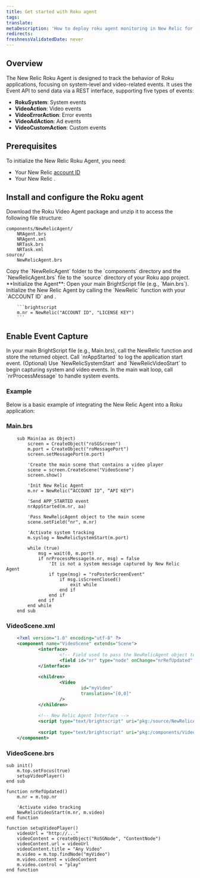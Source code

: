 ```yaml
---
title: Get started with Roku agent
tags:
translate:
metaDescription: 'How to deploy roku agent monitoring in New Relic for your apps, including UI, copy/paste, and API options.'
redirects:
freshnessValidatedDate: never
---
```


## Overview

The New Relic Roku Agent is designed to track the behavior of Roku applications, focusing on system-level and video-related events. It uses the Event API to send data via a REST interface, supporting five types of events:

- **RokuSystem**: System events
- **VideoAction**: Video events
- **VideoErrorAction**: Error events
- **VideoAdAction**: Ad events
- **VideoCustomAction**: Custom events

## Prerequisites

To initialize the New Relic Roku Agent, you need:

- Your New Relic [account ID](/docs/accounts-partnerships/accounts/account-setup/account-id)
- Your New Relic <InlinePopover type="licenseKey"/>.

## Install and configure the Roku agent

<Steps>

<Step>
    Download the Roku Video Agent package and unzip it to access the following file structure:

   ```
   components/NewRelicAgent/
       NRAgent.brs
       NRAgent.xml
       NRTask.brs
       NRTask.xml
   source/
       NewRelicAgent.brs
   ```
  </Step>

  <Step>
      Copy the `NewRelicAgent` folder to the `components` directory and the `NewRelicAgent.brs` file to the `source` directory of your Roku app project.
  </Step>

  <Step>
        **Initialize the Agent**: Open your main BrightScript file (e.g., `Main.brs`). Initialize the New Relic Agent by calling the `NewRelic` function with your `ACCOUNT ID` and <InlinePopover type="licenseKey"/>.

        ```brightscript
        m.nr = NewRelic("ACCOUNT ID", "LICENSE KEY")
        ```
  </Step>

</Steps>

## Enable Event Capture

<Steps>

<Step>
    In your main BrightScript file (e.g., Main.brs), call the NewRelic function and store the returned object.
</Step>

<Step>
    Call `nrAppStarted` to log the application start event.
</Step>

<Step>
    (Optional) Use `NewRelicSystemStart` and `NewRelicVideoStart` to begin capturing system and video events.
</Step>

<Step>
    In the main wait loop, call `nrProcessMessage` to handle system events.
</Step>

</Steps>

### Example

Below is a basic example of integrating the New Relic Agent into a Roku application:

### Main.brs

```brightscript
    sub Main(aa as Object)
        screen = CreateObject("roSGScreen")
        m.port = CreateObject("roMessagePort")
        screen.setMessagePort(m.port)

        'Create the main scene that contains a video player
        scene = screen.CreateScene("VideoScene")
        screen.show()
            
        'Init New Relic Agent
        m.nr = NewRelic(“ACCOUNT ID“, “API KEY“)
            
        'Send APP_STARTED event
        nrAppStarted(m.nr, aa)
            
        'Pass NewRelicAgent object to the main scene
        scene.setField("nr", m.nr)
            
        'Activate system tracking
        m.syslog = NewRelicSystemStart(m.port)
        
        while (true)
            msg = wait(0, m.port)
            if nrProcessMessage(m.nr, msg) = false
                'It is not a system message captured by New Relic Agent
                if type(msg) = "roPosterScreenEvent"
                    if msg.isScreenClosed()
                        exit while
                    end if
                end if
            end if
        end while
    end sub
```

### VideoScene.xml

```xml
    <?xml version="1.0" encoding="utf-8" ?>
    <component name="VideoScene" extends="Scene"> 
	        <interface>
		            <!-- Field used to pass the NewRelicAgent object to the scene -->
		            <field id="nr" type="node" onChange="nrRefUpdated" />
	        </interface>
		
	        <children>
		            <Video
			                id="myVideo"
			                translation="[0,0]"
		            />
	        </children>
	
	        <!-- New Relic Agent Interface -->
	        <script type="text/brightscript" uri="pkg:/source/NewRelicAgent.brs"/>
	
	        <script type="text/brightscript" uri="pkg:/components/VideoScene.brs"/>
    </component>
```

### VideoScene.brs

```brightscript
sub init()
    m.top.setFocus(true)
    setupVideoPlayer()
end sub

function nrRefUpdated()
    m.nr = m.top.nr
    
    'Activate video tracking
    NewRelicVideoStart(m.nr, m.video)
end function

function setupVideoPlayer()
    videoUrl = "http://..."
    videoContent = createObject("RoSGNode", "ContentNode")
    videoContent.url = videoUrl
    videoContent.title = "Any Video"
    m.video = m.top.findNode("myVideo")
    m.video.content = videoContent
    m.video.control = "play"
end function
```